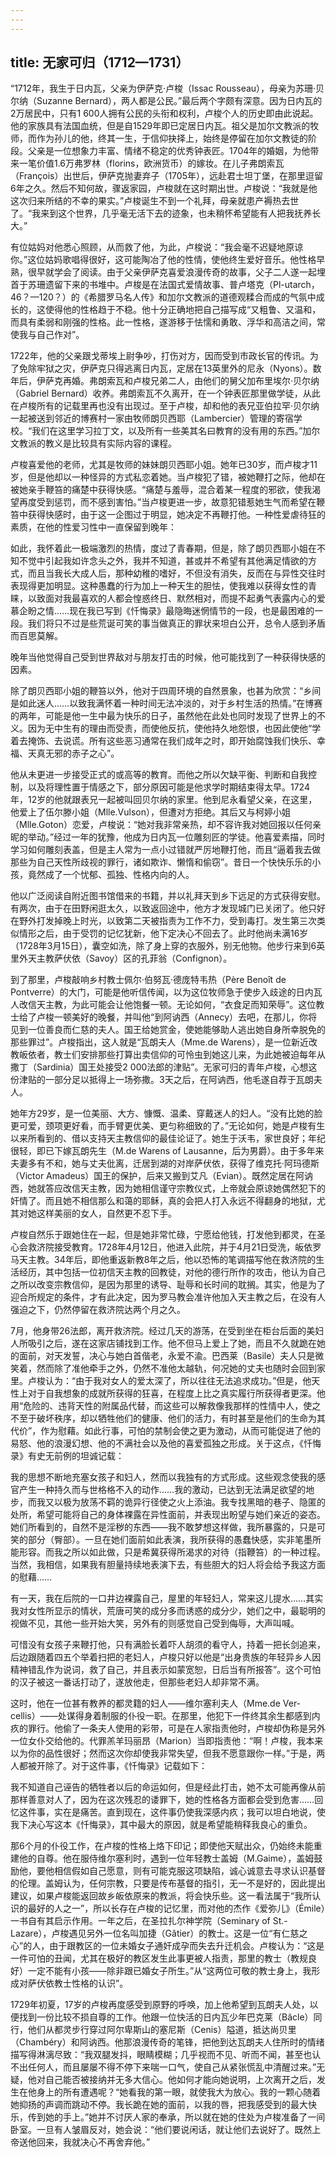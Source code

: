 ```yaml
---
---
---
```

title: 无家可归（1712—1731）
---




“1712年，我生于日内瓦，父亲为伊萨克·卢梭（Issac Rousseau），母亲为苏珊·贝尔纳（Suzanne Bernard），两人都是公民。”最后两个字颇有深意。因为日内瓦的2万居民中，只有1 600人拥有公民的头衔和权利，卢梭个人的历史即由此说起。他的家族具有法国血统，但是自1529年即已定居日内瓦。祖父是加尔文教派的牧师，而作为孙儿的他，终其一生，于信仰抉择上，始终是停留在加尔文教徒的阶段。父亲是一位想象力丰富、情绪不稳定的优秀钟表匠。1704年的婚姻，为他带来一笔价值1.6万弗罗林（florins，欧洲货币）的嫁妆。在儿子弗朗索瓦（François）出世后，伊萨克抛妻弃子（1705年），远赴君士坦丁堡，在那里逗留6年之久。然后不知何故，骤返家园，卢梭就在这时期出世。卢梭说：“我就是他这次归来所结的不幸的果实。”卢梭诞生不到一个礼拜，母亲就患产褥热去世了。“我来到这个世界，几乎毫无活下去的迹象，也未稍怀希望能有人把我抚养长大。”

有位姑妈对他悉心照顾，从而救了他，为此，卢梭说：“我会毫不迟疑地原谅你。”这位姑妈歌唱得很好，这可能陶冶了他的性情，使他终生爱好音乐。他性格早熟，很早就学会了阅读。由于父亲伊萨克喜爱浪漫传奇的故事，父子二人遂一起埋首于苏珊遗留下来的书堆中。卢梭是在法国式爱情故事、普卢塔克（Pl-utarch，46？—120？）的《希腊罗马名人传》和加尔文教派的道德观糅合而成的气氛中成长的，这使得他的性格趋于不稳。他十分正确地把自己描写成“又粗鲁、又温和，而具有柔弱和刚强的性格。此一性格，遂游移于怯懦和勇敢、浮华和高洁之间，常使我与自己作对”。

1722年，他的父亲跟戈蒂埃上尉争吵，打伤对方，因而受到市政长官的传讯。为了免除牢狱之灾，伊萨克只得逃离日内瓦，定居在13英里外的尼永（Nyons）。数年后，伊萨克再婚。弗朗索瓦和卢梭兄弟二人，由他们的舅父加布里埃尔·贝尔纳（Gabriel Bernard）收养。弗朗索瓦不久离开，在一个钟表匠那里做学徒，从此在卢梭所有的记载里再也没有出现过。至于卢梭，却和他的表兄亚伯拉罕·贝尔纳一起被送到邻近的博赛村一家由牧师朗贝西耶（Lambercier）管理的寄宿学校。“我们在这里学习拉丁文，以及所有一些美其名曰教育的没有用的东西。”加尔文教派的教义是比较具有实际内容的课程。

卢梭喜爱他的老师，尤其是牧师的妹妹朗贝西耶小姐。她年已30岁，而卢梭才11岁，但是他却以一种怪异的方式私恋着她。当卢梭犯了错，被她鞭打之际，他却在被她亲手鞭笞的痛楚中获得快感。“痛楚与羞辱，混合着某一程度的邪欲，使我渴望再度受到惩罚，而不感到害怕。”当卢梭更进一步，故意犯错惹她生气而希望在鞭笞中获得快感时，由于这一企图过于明显，她决定不再鞭打他。一种性爱虐待狂的素质，在他的性爱习性中一直保留到晚年：

如此，我怀着此一极端激烈的热情，度过了青春期，但是，除了朗贝西耶小姐在不知不觉中引起我如许念头之外，我并不知道，甚或并不希望有其他满足情欲的方式，而且当我长大成人后，那种幼稚的嗜好，不但没有消失，反而在与异性交往时表现得更加明显。这种愚蠢的行为加上一种天生的胆怯，使我难以获得女性的青睐，以致面对我最喜欢的人都会惶惑终日、默然相对，而提不起勇气表露内心的爱慕企盼之情……现在我已写到《忏悔录》最隐晦迷惘情节的一段，也是最困难的一段。我们将只不过是些荒诞可笑的事当做真正的罪状来坦白公开，总令人感到矛盾而百思莫解。



晚年当他觉得自己受到世界敌对与朋友打击的时候，他可能找到了一种获得快感的因素。

除了朗贝西耶小姐的鞭笞以外，他对于四周环境的自然景象，也甚为欣赏：“乡间是如此迷人……以致我满怀着一种时间无法冲淡的，对于乡村生活的热情。”在博赛的两年，可能是他一生中最为快乐的日子，虽然他在此处也同时发现了世界上的不义。因为无中生有的理由而受责，而使他反抗，使他持久地怨恨，也因此使他“学着去掩饰、去说谎。所有这些恶习通常在我们成年之时，即开始腐蚀我们快乐、幸福、天真无邪的赤子之心”。

他从未更进一步接受正式的或高等的教育。而他之所以欠缺平衡、判断和自我控制，以及将理性置于情感之下，部分原因可能是他求学时期结束得太早。1724年，12岁的他就跟表兄一起被叫回贝尔纳的家里。他到尼永看望父亲，在这里，他爱上了伍尔滕小姐（Mlle.Vulson），但遭对方拒绝。其后又与柯婷小姐（Mlle.Goton）恋爱，卢梭说：“她对我非常亲热，却不容许我对她回报以任何亲昵的举动。”经过一年的犹豫，他成为日内瓦一位雕刻匠的学徒。他喜爱素描，同时学习如何雕刻表盖，但是主人常为一点小过错就严厉地鞭打他，而且“逼着我去做那些为自己天性所歧视的罪行，诸如欺诈、懒惰和偷窃”。昔日一个快快乐乐的小孩，竟然成了一个忧郁、孤独、性格内向的人。

他以广泛阅读自附近图书馆借来的书籍，并以礼拜天到乡下远足的方式获得安慰。有两次，由于在田野闲逛太久，以致返回途中，他方才发现城门已关闭了。他只好在野外打发掉晚上时光，以致第二天被指责为工作不力，受到毒打。发生第三次类似情形之后，由于受罚的记忆犹新，他下定决心不回去了。此时他尚未满16岁（1728年3月15日），囊空如洗，除了身上穿的衣服外，别无他物。他步行来到6英里外天主教萨伏依（Savoy）区的孔菲翁（Confignon）。

到了那里，卢梭敲响乡村教士佩尔·伯努瓦·德庞特韦热（Père Benoît de Pontverre）的大门，可能是他听信传闻，以为这位牧师急于使步入歧途的日内瓦人改信天主教，为此可能会让他饱餐一顿。无论如何，“衣食足而知荣辱”。这位教士给了卢梭一顿美好的晚餐，并叫他“到阿讷西（Annecy）去吧，在那儿，你将见到一位善良而仁慈的夫人。国王给她赏金，使她能够助人逃出她自身所幸脱免的那些罪过”。卢梭指出，这人就是“瓦朗夫人（Mme.de Warens），是一位新近改教皈依者，教士们安排那些打算出卖信仰的可怜虫到她这儿来，为此她被迫每年从撒丁（Sardinia）国王处接受2 000法郎的津贴”。无家可归的青年卢梭，心想这份津贴的一部分足以抵得上一场弥撒。3天之后，在阿讷西，他毛遂自荐于瓦朗夫人。

她年方29岁，是一位美丽、大方、慷慨、温柔、穿戴迷人的妇人。“没有比她的脸更可爱，颈项更好看，而手臂更优美、更匀称细致的了。”无论如何，她是卢梭有生以来所看到的、借以支持天主教信仰的最佳论证了。她生于沃韦，家世良好；年纪很轻，即已下嫁瓦朗先生（M.de Warens of Lausanne，后为男爵）。由于多年来夫妻多有不和，她与丈夫仳离，迁居到湖的对岸萨伏依，获得了维克托·阿玛德斯（Victor Amadeus）国王的保护，后来又搬到艾凡（Evian）。既然定居在阿讷西，她就答应改信天主教，因为她相信谨守宗教仪式，上帝就会原谅她偶然犯下的奸情了。而且她不相信那么和蔼的耶稣，真的会把人打入永远不得翻身的地狱，尤其对她这样美丽的女人，自然更不忍下手。

卢梭自然乐于跟她住在一起，但是她非常忙碌，宁愿给他钱，打发他到都灵，在圣心会救济院接受教育。1728年4月12日，他进入此院，并于4月21日受洗，皈依罗马天主教。34年后，即他重返新教8年之后，他以恐怖的笔调描写他在救济院的生活经历，其中包括一位初信天主教的回教徒，对他的德行所作的攻击，他认为自己之所以改变宗教信仰，是因为那里的诱导、耻辱和长时间的耽搁。其实，他是为了迎合所规定的条件，才有此决定，因为罗马教会准许他加入天主教之后，在没有人强迫之下，仍然停留在救济院达两个月之久。

7月，他身带26法郎，离开救济院。经过几天的游荡，在受到坐在柜台后面的美妇人所吸引之后，遂在这家店铺找到工作。他不但马上爱上了她，而且不久就跪在她的面前，对天发誓，决心与她白首偕老，永爱不渝。巴西莱（Basile）夫人只是微笑着，然而除了准他牵手之外，仍然不准他太越轨，何况她的丈夫也随时会回到家里。卢梭认为：“由于我对女人的爱太深了，所以往往无法追求成功。”但是，他天性上对于自我想象的成就所获得的狂喜，在程度上比之真实履行所获得者更深。他用“危险的、违背天性的附属品代替，而这些可以解救像我那样的性情中人，使之不至于破坏秩序，却以牺牲他们的健康、他们的活力，有时甚至是他们的生命为其代价”，作为慰藉。如此行事，可怕的禁制会使之更为激动，从而可能促进了他的易怒、他的浪漫幻想、他的不满社会以及他的喜爱孤独之形成。关于这点，《忏悔录》有史无前例的坦诚记载：

我的思想不断地充塞女孩子和妇人，然而以我独有的方式形成。这些观念使我的感官产生一种持久而与世格格不入的动作……我的激动，已达到无法满足欲望的地步，而我又以极为放荡不羁的诡异行径使之火上添油。我专找黑暗的巷子、隐匿的处所，希望可能将自己的身体裸露在异性面前，并表现出盼望与她们亲近的姿态。她们所看到的，自然不是淫秽的东西——我不敢梦想这样做，我所暴露的，只是可笑的部分（臀部）。一旦在她们面前如此表演，我所获得的愚蠢快感，实非笔墨所能形容。而我之所以如此做，只是希冀获得所渴求的对待（指鞭笞）的一种过程。当然，我相信，如果我有胆量持续地表演下去，有些胆大的妇人将会给予我这方面的慰藉……

有一天，我在后院的一口井边裸露自己，屋里的年轻妇人，常来这儿提水……其实我对女性所显示的情状，荒唐可笑的成分多而诱惑的成分少，她们之中，最聪明的视做不见，其他一些开始大笑，另外有的则感觉自己受到侮辱，大声叫喊。



可惜没有女孩子来鞭打他，只有满脸长着吓人胡须的看守人，持着一把长剑追来，后边跟随着四五个举着扫把的老妇人，卢梭只好以他是“出身贵族的年轻异乡人因精神错乱作为说词，救了自己，并且表示如蒙宽恕，日后当有所报答”。这个可怕的汉子被这一番话打动了，遂放他走，但那些老妇人却非常不满。

这时，他在一位甚有教养的都灵籍的妇人——维尔塞利夫人（Mme.de Ver-cellis）——处谋得身着制服的仆役一职。在那里，他犯下一件终其余生都感到内疚的罪行。他偷了一条夫人使用的彩带，可是在人家指责他时，卢梭却伪称是另外一位女仆交给他的。代罪羔羊玛丽昂（Marion）当即指责他：“啊！卢梭，我本来以为你的品性很好；然而这次你却使我非常失望，但我不愿意跟你一样。”于是，两人都被开除了。对于这件事，《忏悔录》记载如下：

我不知道自己诬告的牺牲者以后的命运如何，但是经此打击，她不太可能再像从前那样善意对人了，因为在这次残忍的诿罪下，她的性格各方面都会受到危害……回忆这件事，实在是痛苦。直到现在，这件事仍使我深感内疚；我可以坦白地说，使我下决心写这本《忏悔录》，其中最大的原因，就是希望能稍释我良心的重负。



那6个月的仆役工作，在卢梭的性格上烙下印记；即使他天赋出众，仍始终未能重建他的自尊。他在服侍维尔塞利时，遇到一位年轻教士盖姆（M.Gaime），盖姆鼓励他，要他相信假如自己愿意，则有可能克服这项缺陷，诚心诚意去寻求认识基督的伦理。盖姆认为，任何宗教，只要是传布基督的指引，无一不是好的，因此提出建议，如果卢梭能返回故乡皈依原来的教派，将会快乐些。这一看法属于“我所认识的最好的人之一”，所以长存在卢梭的记忆里，而对他的杰作《爱弥儿》（Émile）一书自有其启示作用。一年之后，在圣拉扎尔神学院（Seminary of St.-Lazare），卢梭遇见另外一位名叫加捷（Gâtier）的教士。这是一位“有仁慈之心”的人，由于跟教区的一位未婚女子通奸成孕而失去升迁机会。卢梭认为：“这是一件可怕的丑闻，尤其在极好的教区发生此事更被人指责，那里的教士（教规良好）一定不能有小孩——除非跟已婚女子所生。”从“这两位可敬的教士身上，我形成对萨伏依教士性格的认识”。

1729年初夏，17岁的卢梭再度感受到原野的呼唤，加上他希望到瓦朗夫人处，以便找到一份比较不损自尊的工作。他跟一位快活的日内瓦少年巴克莱（Bâcle）同行，他们从都灵步行穿过阿尔卑斯山的塞尼斯（Cenis）隘道，抵达尚贝里（Chambéry）和阿讷西。他那浪漫传奇的笔锋，把他到达瓦朗夫人住所时的情绪描写得淋漓尽致：“我双腿发抖，眼睛模糊；几乎视而不见、听而不闻，甚至也认不出任何人，而且屡屡不得不停下来喘一口气，使自己从紧张慌乱中清醒过来。”无疑，他对自己能否被接纳并无多大信心。他如何才能向她说明，上次离开之后，发生在他身上的所有遭遇呢？“她看我的第一眼，就使我大为放心。我的一颗心随着她抑扬的声调而跳动不停。我长跪在她的面前，以我的唇，把我感受到的最大快乐，传到她的手上。”她并不讨厌人家的奉承，所以就在她的住处为卢梭准备了一间卧室。一旦有人皱眉反对，她会说：“他们要说闲话，就让他们去说好了。既然上帝送他回来，我就决心不再舍弃他。”